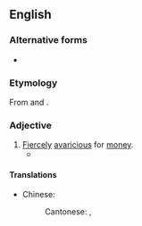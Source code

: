 {{also|moneygrubbing}}
==English==

===Alternative forms===
* {{alter|en|moneygrubbing}}

===Etymology===
From {{l|en|money}} and {{l|en|grub||to search for by digging in soil or dirt}}.

===Adjective===
{{en-adj|head=[[money]]-[[grubbing]]}}

# [[fiercely|Fiercely]] [[avaricious]] for [[money]].
#* {{quote-book|1=en|year=1768|title= The Woman of Honor|author=John Cleland|authorlink=John Cleland|volume=3|page=96|text=Nor will you think this ſtrange, when I tell you, that, take him out of his rote of official buſtle, and the jargon of Change-alley, he had not an idea beyond that '''money-grubbing''' ſphere, and was ſcarce not a born ideot, with a head as contracted as his heart[.]}}

====Translations====
{{trans-top|fiercely avaricious for money}}
* Chinese:
*: Cantonese: {{t|yue|貪錢}}, {{t|yue|贪钱|tr=taam1 cin4-2}}
{{trans-mid}}
{{trans-bottom}}